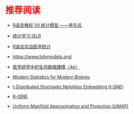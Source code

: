 # 推荐阅读 {.unnumbered style="color:red"}

-   [R语言教程 Ⅶ 统计模型 ——李东风](https://www.math.pku.edu.cn/teachers/lidf/docs/Rbook/html/_Rbook/)

-   [统计学习 ISLR](https://www.statlearning.com/)

-   [R语言实战医学统计](https://ayueme.github.io/R_medical_stat/)

-   <https://www.tidymodels.org/>

-   [医学研究中的生存数据建模（4e）](https://bookdown.org/wangzhen/survival/)

-   [Modern Statistics for Modern Biology](https://www.huber.embl.de/msmb/)

-   [t-Distributed Stochastic Neighbor Embedding (t-SNE)](https://lvdmaaten.github.io/tsne/)

-   [R-tSNE](https://cran.r-project.org/web/packages/tsne/)

-   [Uniform Manifold Approximation and Projection (UMAP)](https://umap-learn.readthedocs.io/en/latest/){.uri}

